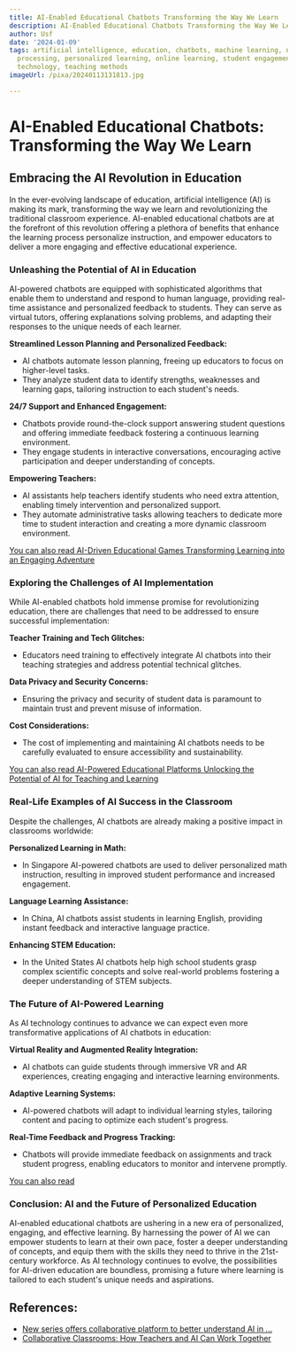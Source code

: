 ```yaml
---
title: AI-Enabled Educational Chatbots Transforming the Way We Learn
description: AI-Enabled Educational Chatbots Transforming the Way We Learn
author: Usf
date: '2024-01-09'
tags: artificial intelligence, education, chatbots, machine learning, natural language
  processing, personalized learning, online learning, student engagement, educational
  technology, teaching methods
imageUrl: /pixa/20240113131813.jpg

---
```

# AI-Enabled Educational Chatbots: Transforming the Way We Learn

## Embracing the AI Revolution in Education

In the ever-evolving landscape of education,  artificial intelligence (AI) is making its mark, transforming the way we learn and revolutionizing the traditional classroom  experience. AI-enabled educational chatbots are at the forefront of this revolution  offering a plethora  of benefits that enhance the learning process personalize instruction, and empower educators to deliver  a more engaging and  effective educational experience.

### Unleashing the Potential of AI in Education

AI-powered chatbots are equipped with sophisticated algorithms that enable them to understand and respond to human language, providing real-time assistance and personalized feedback to students. They can serve as virtual tutors, offering explanations solving problems, and adapting their responses  to the unique needs of  each  learner.

**Streamlined Lesson Planning and Personalized Feedback:**

- AI chatbots automate lesson  planning, freeing up educators to focus on higher-level tasks.
- They analyze  student  data to identify  strengths, weaknesses and learning gaps, tailoring instruction to  each student's needs.

**24/7 Support and Enhanced Engagement:**

- Chatbots provide round-the-clock support answering student questions and offering immediate feedback fostering a continuous  learning environment.
- They engage students in interactive conversations, encouraging  active participation and deeper understanding of concepts.

**Empowering Teachers:**

- AI assistants help teachers identify students who need extra attention, enabling timely intervention and personalized support.
- They automate administrative tasks allowing teachers to dedicate more time to student interaction and creating a more dynamic classroom  environment.

[You can also read AI-Driven  Educational Games Transforming Learning  into an Engaging Adventure](AI-Driven%20Educational%20Games%20Transforming%20Learning%20into%20an%20Engaging%20Adventure)


### Exploring the Challenges of AI Implementation

While AI-enabled chatbots  hold immense promise for revolutionizing education, there are challenges that need to be addressed to ensure successful implementation:

**Teacher  Training and Tech Glitches:**

- Educators need training to  effectively integrate AI chatbots into  their teaching strategies and address potential technical  glitches.

**Data Privacy and Security Concerns:**

- Ensuring the privacy and  security of student data  is  paramount  to maintain trust and prevent misuse  of information.

**Cost Considerations:**

- The cost of  implementing  and maintaining  AI chatbots needs to be carefully evaluated to ensure accessibility and  sustainability.

[You can also read AI-Powered  Educational Platforms Unlocking the Potential of AI for  Teaching and Learning](AI-Powered%20Educational%20Platforms%20Unlocking%20the%20Potential%20of%20AI%20for%20Teaching%20and%20Learning)


### Real-Life Examples  of AI Success in the Classroom

Despite  the challenges, AI  chatbots are  already making a positive impact in classrooms  worldwide:

**Personalized Learning in Math:**

- In Singapore AI-powered chatbots are used to  deliver personalized math instruction, resulting in improved student performance and increased engagement.

**Language Learning Assistance:**

- In  China, AI chatbots assist students in learning English, providing instant feedback and interactive language practice.

**Enhancing STEM Education:**

- In the United States AI chatbots help high school students grasp complex  scientific concepts and solve real-world problems fostering a deeper understanding of STEM subjects.

###  The Future of AI-Powered  Learning

As  AI technology continues to advance we  can expect even more transformative applications of AI chatbots in  education:

**Virtual Reality and Augmented Reality Integration:**

- AI chatbots can guide students through  immersive VR and AR experiences, creating engaging and interactive learning environments.

**Adaptive Learning Systems:**

- AI-powered chatbots will adapt to individual  learning styles, tailoring content and pacing to optimize each student's progress.

**Real-Time Feedback and Progress Tracking:**

- Chatbots will provide immediate feedback on assignments  and track student progress, enabling educators to monitor and intervene promptly.

[You can also read ]()


### Conclusion: AI and the Future of  Personalized Education

AI-enabled educational chatbots are ushering in a new era  of personalized, engaging,  and effective learning. By harnessing the power of AI we can empower students to learn at their  own pace,  foster a deeper understanding of concepts, and equip them with the skills they need to thrive in the 21st-century workforce. As AI technology continues to evolve,  the possibilities for AI-driven education are boundless, promising  a future  where learning is tailored to  each student's unique needs and aspirations.

## References:
- [New series offers collaborative platform to better understand AI in ...](https://www.buffalo.edu/ubnow/stories/2024/01/ai-in-education.html)
- [Collaborative Classrooms: How Teachers and AI Can Work Together](https://www.linkedin.com/pulse/collaborative-classrooms-how-teachers-ai-can-work-together-carter-bkkje)
